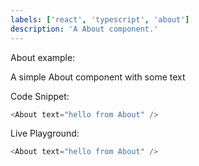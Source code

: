 ```yaml
---
labels: ['react', 'typescript', 'about']
description: 'A About component.'
---
```



About example:

A simple About component with some text

Code Snippet:
```js
<About text="hello from About" />
```


Live Playground:
```js live
<About text="hello from About" />
```

